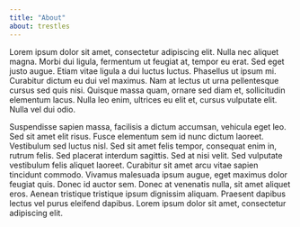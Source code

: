```yaml
---
title: "About"
about: trestles
---
```


Lorem ipsum dolor sit amet, consectetur adipiscing elit. Nulla nec aliquet magna. Morbi dui ligula, fermentum ut feugiat at, tempor eu erat. Sed eget justo augue. Etiam vitae ligula a dui luctus luctus. Phasellus ut ipsum mi. Curabitur dictum eu dui vel maximus. Nam at lectus ut urna pellentesque cursus sed quis nisi. Quisque massa quam, ornare sed diam et, sollicitudin elementum lacus. Nulla leo enim, ultrices eu elit et, cursus vulputate elit. Nulla vel dui odio.

Suspendisse sapien massa, facilisis a dictum accumsan, vehicula eget leo. Sed sit amet elit risus. Fusce elementum sem id nunc dictum laoreet. Vestibulum sed luctus nisl. Sed sit amet felis tempor, consequat enim in, rutrum felis. Sed placerat interdum sagittis. Sed at nisi velit. Sed vulputate vestibulum felis aliquet laoreet. Curabitur sit amet arcu vitae sapien tincidunt commodo. Vivamus malesuada ipsum augue, eget maximus dolor feugiat quis. Donec id auctor sem. Donec at venenatis nulla, sit amet aliquet eros. Aenean tristique tristique ipsum dignissim aliquam. Praesent dapibus lectus vel purus eleifend dapibus. Lorem ipsum dolor sit amet, consectetur adipiscing elit.
